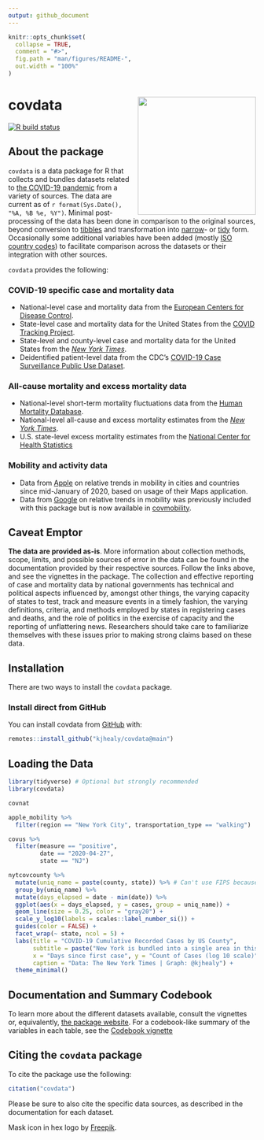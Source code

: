 ```yaml
---
output: github_document
---
```


<!-- README.md is generated from README.Rmd. Please edit that file -->

```r
knitr::opts_chunk$set(
  collapse = TRUE,
  comment = "#>",
  fig.path = "man/figures/README-",
  out.width = "100%"
)
```

# covdata <img src="man/figures/hex-covdata.png" align="right" width="240">

<!-- badges: start -->
[![R build status](https://github.com/kjhealy/covdata/workflows/R-CMD-check/badge.svg)](https://github.com/kjhealy/covdata/actions) 
<!-- badges: end -->

## About the package

`covdata` is a data package for R that collects and bundles datasets related to [the COVID-19 pandemic](https://www.who.int/emergencies/diseases/novel-coronavirus-2019) from a variety of sources. The data are current as of `r format(Sys.Date(), "%A, %B %e, %Y")`. Minimal post-processing of the data has been done in comparison to the original sources, beyond conversion to [tibbles](https://tibble.tidyverse.org) and transformation into [narrow](https://en.wikipedia.org/wiki/Wide_and_narrow_data)- or [tidy](https://en.wikipedia.org/wiki/Tidy_data) form. Occasionally some additional variables have been added (mostly [ISO country codes](https://en.wikipedia.org/wiki/ISO_3166-1)) to facilitate comparison across the datasets or their integration with other sources. 

`covdata` provides the following: 

### COVID-19 specific case and mortality data

- National-level case and mortality data from the [European Centers for Disease Control](https://www.ecdc.europa.eu/en).  
- State-level case and mortality data for the United States from the [COVID Tracking Project](https://covidtracking.com). 
- State-level and county-level case and mortality data for the United States from the [_New York Times_](https://github.com/nytimes/covid-19-data).
- Deidentified patient-level data from the CDC's [COVID-19 Case Surveillance Public Use Dataset](https://data.cdc.gov/Case-Surveillance/COVID-19-Case-Surveillance-Public-Use-Data/vbim-akqf). 

### All-cause mortality and excess mortality data

- National-level short-term mortality fluctuations data from the [Human Mortality Database](https://www.mortality.org).
- National-level all-cause and excess mortality estimates from the [_New York Times_](https://github.com/nytimes/covid-19-data).  
- U.S. state-level excess mortality estimates from the [National Center for Health Statistics](https://data.cdc.gov/browse?category=NCHS)

### Mobility and activity data

- Data from [Apple](http://apple.com/covid19) on relative trends in mobility in cities and countries since mid-January of 2020, based on usage of their Maps application.
- Data from [Google](https://www.google.com/covid19/mobility/data_documentation.html) on relative trends in mobility was previously included with this package but is now available in [covmobility](https://kjhealy.github.io/covmobility).

## Caveat Emptor

**The data are provided as-is**. More information about collection methods, scope, limits, and possible sources of error in the data can be found in the documentation provided by their respective sources. Follow the links above, and see the vignettes in the package. The collection and effective reporting of case and mortality data by national governments has technical and political aspects influenced by, amongst other things, the varying capacity of states to test, track and measure events in a timely fashion, the varying definitions, criteria, and methods employed by states in registering cases and deaths, and the role of politics in the exercise of capacity and the reporting of unflattering news. Researchers should take care to familiarize themselves with these issues prior to making strong claims based on these data.

## Installation

There are two ways to install the `covdata` package. 

### Install direct from GitHub

You can install covdata from [GitHub](https://github.com/kjhealy/covdata) with:

``` r
remotes::install_github("kjhealy/covdata@main")
```

## Loading the Data

```r
library(tidyverse) # Optional but strongly recommended
library(covdata)

covnat
```

```r
apple_mobility %>%
  filter(region == "New York City", transportation_type == "walking")
```

```r
covus %>% 
  filter(measure == "positive", 
         date == "2020-04-27", 
         state == "NJ")
```

```r
nytcovcounty %>%
  mutate(uniq_name = paste(county, state)) %>% # Can't use FIPS because of how the NYT bundled cities
  group_by(uniq_name) %>%
  mutate(days_elapsed = date - min(date)) %>%
  ggplot(aes(x = days_elapsed, y = cases, group = uniq_name)) + 
  geom_line(size = 0.25, color = "gray20") + 
  scale_y_log10(labels = scales::label_number_si()) + 
  guides(color = FALSE) + 
  facet_wrap(~ state, ncol = 5) + 
  labs(title = "COVID-19 Cumulative Recorded Cases by US County",
       subtitle = paste("New York is bundled into a single area in this data.\nData as of", format(max(nytcovcounty$date), "%A, %B %e, %Y")),
       x = "Days since first case", y = "Count of Cases (log 10 scale)", 
       caption = "Data: The New York Times | Graph: @kjhealy") + 
  theme_minimal()

```


## Documentation and Summary Codebook 

To learn more about the different datasets available, consult the vignettes or, equivalently, [the package website](https://kjhealy.github.io/covdata/articles/covdata.html). For a codebook-like summary of the variables in each table, see the [Codebook vignette](https://kjhealy.github.io/covdata/articles/codebook.html)

## Citing the `covdata` package

To cite the package use the following:

```r
citation("covdata")
```

Please be sure to also cite the specific data sources, as described in the documentation for each dataset. 


Mask icon in hex logo by [Freepik](https://www.flaticon.com/authors/freepik).
